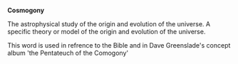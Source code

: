 '''Cosmogony'''

The astrophysical study of the origin and evolution of the universe. 
A specific theory or model of the origin and evolution of the universe.

This word is used in refrence to the Bible and in Dave Greenslade's concept album 'the Pentateuch of the Comogony'